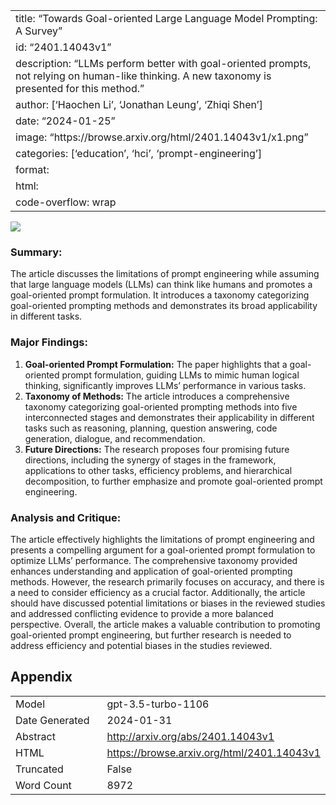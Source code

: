 
---
title: "Towards Goal-oriented Large Language Model Prompting: A Survey"
id: "2401.14043v1"
description: "LLMs perform better with goal-oriented prompts, not relying on human-like thinking. A new taxonomy is presented for this method."
author: ['Haochen Li', 'Jonathan Leung', 'Zhiqi Shen']
date: "2024-01-25"
image: "https://browse.arxiv.org/html/2401.14043v1/x1.png"
categories: ['education', 'hci', 'prompt-engineering']
format:
  html:
    code-overflow: wrap
---

![](https://browse.arxiv.org/html/2401.14043v1/x1.png)

### Summary:

The article discusses the limitations of prompt engineering while assuming that large language models (LLMs) can think like humans and promotes a goal-oriented prompt formulation. It introduces a taxonomy categorizing goal-oriented prompting methods and demonstrates its broad applicability in different tasks. 

### Major Findings:
1. **Goal-oriented Prompt Formulation:** The paper highlights that a goal-oriented prompt formulation, guiding LLMs to mimic human logical thinking, significantly improves LLMs' performance in various tasks.
2. **Taxonomy of Methods:** The article introduces a comprehensive taxonomy categorizing goal-oriented prompting methods into five interconnected stages and demonstrates their applicability in different tasks such as reasoning, planning, question answering, code generation, dialogue, and recommendation.
3. **Future Directions:** The research proposes four promising future directions, including the synergy of stages in the framework, applications to other tasks, efficiency problems, and hierarchical decomposition, to further emphasize and promote goal-oriented prompt engineering.

### Analysis and Critique:
The article effectively highlights the limitations of prompt engineering and presents a compelling argument for a goal-oriented prompt formulation to optimize LLMs' performance. The comprehensive taxonomy provided enhances understanding and application of goal-oriented prompting methods. However, the research primarily focuses on accuracy, and there is a need to consider efficiency as a crucial factor. Additionally, the article should have discussed potential limitations or biases in the reviewed studies and addressed conflicting evidence to provide a more balanced perspective. Overall, the article makes a valuable contribution to promoting goal-oriented prompt engineering, but further research is needed to address efficiency and potential biases in the studies reviewed.

## Appendix

|          |          |
|----------|----------|
| Model     | gpt-3.5-turbo-1106       |
| Date Generated     | 2024-01-31       |
| Abstract | [http://arxiv.org/abs/2401.14043v1](http://arxiv.org/abs/2401.14043v1)        |
| HTML     | [https://browse.arxiv.org/html/2401.14043v1](https://browse.arxiv.org/html/2401.14043v1)       |
| Truncated       | False       |
| Word Count       | 8972       |